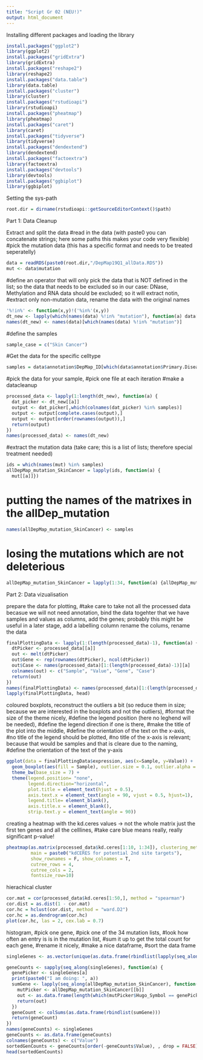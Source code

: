 ```yaml
---
title: "Script Gr 02 (NEU!)"
output: html_document
---
```


Installing different packages and loading the library
```r
install.packages("ggplot2")
library(ggplot2)
install.packages("gridExtra")
library(gridExtra)
install.packages("reshape2")
library(reshape2)
install.packages("data.table")
library(data.table)
install.packages("cluster")
library(cluster)
install.packages("rstudioapi")
library(rstudioapi)
install.packages("pheatmap")
library(pheatmap)
install.packages("caret")
library(caret)
install.packages("tidyverse")
library(tidyverse)
install.packages("dendextend")
library(dendextend)
install.packages("factoextra")
library(factoextra)
install.packages("devtools")
library(devtools)
install.packages("ggbiplot")
library(ggbiplot)
```

Setting the sys-path
```r
root.dir = dirname(rstudioapi::getSourceEditorContext()$path)
```


Part 1: Data Cleanup

Extract and split the data  #read in the data (with paste0 you can concatenate strings; here some paths this makes your code very flexible) #pick the mutation data (this has a specific format and needs to be treated seperatelly)
```r
data = readRDS(paste0(root.dir,"/DepMap19Q1_allData.RDS"))
mut <- data$mutation 
```

#define an operator that will only pick the data that is NOT defined in the list; so the data that needs to be excluded so in our case: DNase, Methylation and RNA data should be excluded; so it will extract notin, #extract only non-mutation data, rename the data with the original names 
```r
'%!in%' <- function(x,y)!('%in%'(x,y)) 
dt_new <- lapply(which(names(data) %!in% "mutation"), function(a) data[[a]]) 
names(dt_new) <- names(data)[which(names(data) %!in% "mutation")] 
```

#define the samples
```r
sample_case = c("Skin Cancer") 
``` 

#Get the data for the specific celltype
```r
samples = data$annotation$DepMap_ID[which(data$annotation$Primary.Disease == sample_case)]
```

#pick the data for your sample, #pick one file at each iteration #make a datacleanup
```r
processed_data <- lapply(1:length(dt_new), function(a) {  
  dat_picker <- dt_new[[a]]  
  output <- dat_picker[,which(colnames(dat_picker) %in% samples)]
  output <- output[complete.cases(output),]
  output <- output[order(rownames(output)),]
  return(output)
})
names(processed_data) <- names(dt_new)
```

#extract the mutation data (take care; this is a list of lists; therefore special treatment needed)
```r
ids = which(names(mut) %in% samples) 
allDepMap_mutation_SkinCancer = lapply(ids, function(a) {
  mut[[a]]})
```

# putting the names of the matrixes in the allDep_mutation
```r
names(allDepMap_mutation_SkinCancer) <- samples
```

# losing the mutations which are not deleterious
```r
allDepMap_mutation_SkinCancer = lapply(1:34, function(a) {allDepMap_mutation_SkinCancer[[a]][which(allDepMap_mutation_SkinCancer[[a]][,"isDeleterious"]== TRUE), ]})
```


Part 2: Data vizualisation

prepare the data for plotting, #take care to take not all the processed data becasue we will not need annotation, bind the data togehter that we have samples and values as columns, add the genes; probably this might be useful in a later stage, add a labelling column rename the colums, rename the data
```r
finalPlottingData <- lapply(1:(length(processed_data)-1), function(a) {
  dtPicker <- processed_data[[a]]
  out <- melt(dtPicker)  
  out$Gene <- rep(rownames(dtPicker), ncol(dtPicker)) 
  out$Case <- names(processed_data)[1:(length(processed_data)-1)][a] 
  colnames(out) <- c("Sample", "Value", "Gene", "Case") 
  return(out)
})
names(finalPlottingData) <- names(processed_data)[1:(length(processed_data)-1)]  
lapply(finalPlottingData, head)
```

coloured boxplots, reconstruct the outliers a bit (so reduce them in size; because we are interested in the boxplots and not the outliers), #format the size of the theme nicely, #define the legend position (here no leghend will be needed), #define the legend direction if one is there, #make the title of the plot into the middle, #define the orientation of the text on the x-axis, #no title of the legend should be plotted, #no title of the x-axis is relevant; because that would be samples and that is cleare due to the naming, #define the orientation of the text of the y-axis
```r
ggplot(data = finalPlottingData$expression, aes(x=Sample, y=Value)) +
  geom_boxplot(aes(fill = Sample), outlier.size = 0.1, outlier.alpha = 0.2) + 
  theme_bw(base_size = 7) + 
  theme(legend.position= "none", 
        legend.direction="horizontal", 
        plot.title = element_text(hjust = 0.5), 
        axis.text.x = element_text(angle = 90, vjust = 0.5, hjust=1), 
        legend.title= element_blank(), 
        axis.title.x = element_blank(), 
        strip.text.y = element_text(angle = 90)) 
```

creating a heatmap with the kd.ceres values -> not the whole matrix just the first ten genes and all the celllines, #take care blue means really, really significant p-value!
```r
pheatmap(as.matrix(processed_data$kd.ceres[1:10, 1:34]), clustering_method = "ward.D2",border_color = "white", fontsize = 10, 
         main = paste0("kdCERES for potential 2nd site targets"),
         show_rownames = F, show_colnames = T,
         cutree_rows = 4,
         cutree_cols = 2, 
         fontsize_row=10) 
```

hierachical cluster
```r
cor.mat = cor(processed_data$kd.ceres[1:50,], method = "spearman")
cor.dist = as.dist(1 - cor.mat)
cor.hc = hclust(cor.dist, method = "ward.D2")
cor.hc = as.dendrogram(cor.hc)
plot(cor.hc, las = 2, cex.lab = 0.7)
```

histogram, #pick one gene, #pick one of the 34 mutation lists, #look how often an entry is is in the mutation list, #sum it up to get the total count for each gene, #rename it nicely, #make a nice dataframe, #sort the data frame
```r
singleGenes <- as.vector(unique(as.data.frame(rbindlist(lapply(seq_along(allDepMap_mutation_SkinCancer), function(a) {out <- as.data.frame(as.vector(unique(allDepMap_mutation_SkinCancer[[a]]$Hugo_Symbol)))}))))[,1])

geneCounts <- sapply(seq_along(singleGenes), function(a) {
  genePicker <- singleGenes[a] 
  print(paste0("I am doing: ", a))
  sumGene <- lapply(seq_along(allDepMap_mutation_SkinCancer), function(b) {
    mutPicker <- allDepMap_mutation_SkinCancer[[b]] 
    out <- as.data.frame(length(which(mutPicker$Hugo_Symbol == genePicker))) 
    return(out)
  })
  geneCount <- colSums(as.data.frame(rbindlist(sumGene))) 
  return(geneCount)
})
names(geneCounts) <- singleGenes 
geneCounts <- as.data.frame(geneCounts) 
colnames(geneCounts) <- c("Value")
sortedGenCounts <- geneCounts[order(-geneCounts$Value), , drop = FALSE] 
head(sortedGenCounts)
```

